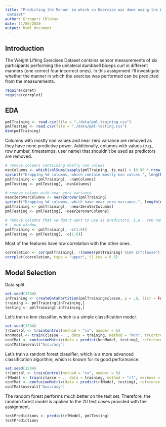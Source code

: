 ```yaml
---
title: "Predicting the Manner in which an Exercise was done using the Weight Lifting Exercises
 Dataset"
author: Grzegorz Chlebus
date: 11/06/2020
output: html_document
---
```


## Introduction
The Weight Lifting Exercises Dataset contains sensor measurements of six participants performing
 the unilateral dumbbell biceps curl in different manners (one correct four incorrect ones).
In this assignment I'll investigate whether the manner in which the exercise was performed can be
 predicted from the measurements.

```r
require(caret)
require(corrplot)
```

## EDA
```r
pmlTraining <- read.csv(file = "./data/pml-training.csv")
pmlTesting <- read.csv(file = "./data/pml-testing.csv")
dim(pmlTraining)
```
Columns with mostly nan values and near zero variance are removed as they have none predictive
 power. Additionally, columns with values (e.g., row number, timestamps, user name) that shouldn't be used as predictors are removed.
```r
# remove columns containing mostly nan values
nanColumns <- which(colSums(sapply(pmlTraining, is.na)) > (0.95 * nrow(pmlTraining)))
sprintf("Dropping %d columns, which contain mostly nan values.", length(nanColumns))
pmlTraining <- pmlTraining[, -nanColumns]
pmlTesting <- pmlTesting[, -nanColumns]

# remove column with near zero variance
nearZeroVarColumns <- nearZeroVar(pmlTraining)
sprintf("Dropping %d columns, which have near zero variance.", length(nearZeroVarColumns))
pmlTraining <- pmlTraining[, -nearZeroVarColumns]
pmlTesting <- pmlTesting[, -nearZeroVarColumns]

# remove columns that we don't want to use as predictors, i.e., row number, timestamps, user name
# , num_window
pmlTraining <- pmlTraining[, -c(1:6)]
pmlTesting <- pmlTesting[, -c(1:6)]
```

Most of the features have low correlation with the other ones.
```r
correlation <- cor(pmlTraining[, !(names(pmlTraining) %in% c("classe"))])
corrplot(correlation, type = "upper", tl.cex = 0.5)
```

## Model Selection
Data split.
```r
set.seed(1234)
inTraining <- createDataPartition(pmlTraining$classe, p = .8, list = FALSE)
training <- pmlTraining[inTraining,]
testing <- pmlTraining[-inTraining,]
```

Let's train a knn classifier, which is a simple classification model.
```r
set.seed(1234)
trControl <- trainControl(method = "cv", number = 5)
knnModel <- train(classe ~ ., data = training, method = "knn", trControl = trControl)
confMat <- confusionMatrix(data = predict(knnModel, testing), reference = testing$classe)
confMat$overall["Accuracy"]
```
Let's train a random forest classifier, which is a more advanced classification algorithm, which
 is known for its good performance.
```r
set.seed(1234)
trControl <- trainControl(method = "cv", number = 5)
rfModel <- train(classe ~ ., data = training, method = "rf", verbose = FALSE, trControl = trControl)
confMat <- confusionMatrix(data = predict(rfModel, testing), reference = testing$classe)
confMat$overall["Accuracy"]
```
The random forest performs much better on the test set. Therefore, the random forest model is
 applied to the 20 test cases provided with the assignment.
```r
testPredictions <- predict(rfModel, pmlTesting)
testPredictions
```
